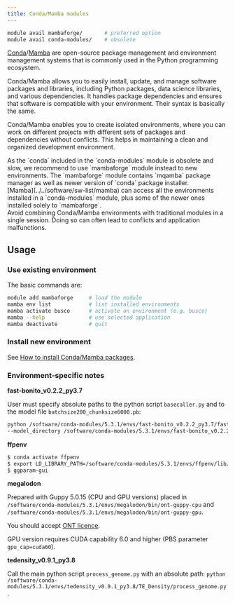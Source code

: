 ```yaml
---
title: Conda/Mamba modules
---
```

```bash
module avail mambaforge/       # preferred option
module avail conda-modules/    # obsolete
```

[Conda](https://docs.conda.io/en/latest/)/[Mamba](https://mamba.readthedocs.io/en/latest/user_guide/mamba.html) are open-source package management and environment management systems that is commonly used in the Python programming ecosystem. 

Conda/Mamba allows you to easily install, update, and manage software packages and libraries, including Python packages, data science libraries, and various dependencies. It handles package dependencies and ensures that software is compatible with your environment. Their syntax is basically the same.

Conda/Mamba enables you to create isolated environments, where you can work on different projects with different sets of packages and dependencies without conflicts. This helps in maintaining a clean and organized development environment.

<Callout type="info" title="We encourage users to use `mambaforge` in preference to `conda-modules`.">
As the `conda` included in the `conda-modules` module is obsolete and slow, we recommend to use `mambaforge` module instead to new environments. The `mambaforge` module contains `mqamba` package manager as well as newer version of `conda` package installer.<br/>[Mamba](../../software/sw-list/mamba) can access all the environments installed in a `conda-modules` module, plus some of the newer ones installed solely to `mambaforge`. <br/>
</Callout>

<Callout  type="warn" title="Warning">
Avoid combining Conda/Mamba environments with traditional modules in a single session. Doing so can often lead to conflicts and application malfunctions.
</Callout>

## Usage

### Use existing environment

The basic commands are:

```bash
module add mambaforge     # load the module
mamba env list            # list installed environments
mamba activate busco      # activate an environment (e.g. busco)
mamba --help              # use selected application
mamba deactivate          # quit
```

### Install new environment

See [How to install Conda/Mamba packages](../../software/install-software#condamamba-packages).

### Environment-specific notes

**fast-bonito_v0.2.2_py3.7**

User must specify absolute paths to the python script `basecaller.py` and to the model file `batchsize200_chunksize6000.pb`:

```bash
python /software/conda-modules/5.3.1/envs/fast-bonito_v0.2.2_py3.7/fast-bonito/basecaller.py \
--model_directory /software/conda-modules/5.3.1/envs/fast-bonito_v0.2.2_py3.7/fast-bonito/models/batchsize200_chunksize6000.pb 
```

**ffpenv**

```bash
$ conda activate ffpenv
$ export LD_LIBRARY_PATH=/software/conda-modules/5.3.1/envs/ffpenv/lib/python3.7/site-packages/PySide2-5.15.2-py3.7-linux-x86_64.egg/PySide2/Qt/lib:/software/conda-modules/5.3.1/lib:/software/conda-modules/5.3.1/envs/ffpenv/lib/
$ ggparam-gui
```

**megalodon**

Prepared with Guppy 5.0.15 (CPU and GPU versions) placed in `/software/conda-modules/5.3.1/envs/megalodon/bin/ont-guppy-cpu` and `/software/conda-modules/5.3.1/envs/megalodon/bin/ont-guppy-gpu`.

You should accept [ONT licence](https://signup.e-infra.cz/fed/registrar/?vo=meta&group=lic_oxnanopore).

GPU version requires CUDA capability 6.0 and higher (PBS parameter `gpu_cap=cuda60`).

**tedensity_v0.9.1_py3.8**

Call the main python script `process_genome.py` with an absolute path: `python /software/conda-modules/5.3.1/envs/tedensity_v0.9.1_py3.8/TE_Density/process_genome.py`.

